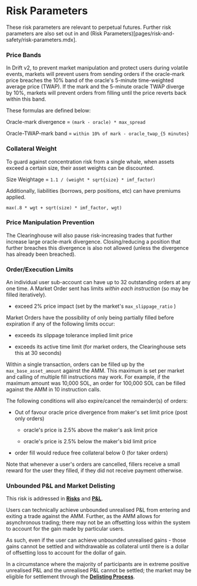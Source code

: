 # Risk Parameters

These risk parameters are relevant to perpetual futures. Further risk parameters are also set out in and (Risk Parameters)[pages/risk-and-safety/risk-parameters.mdx].

### Price Bands

In Drift v2, to prevent market manipulation and protect users during volatile events, markets will prevent users from sending orders if the oracle-mark price breaches the 10% band of the oracle's 5-minute time-weighted average price (TWAP). If the mark and the 5-minute oracle TWAP diverge by 10%, markets will prevent orders from filling until the price reverts back within this band.

These formulas are defined below:

Oracle-mark divergence = `(mark - oracle) * max_spread`

Oracle-TWAP-mark band = `within 10% of mark - oracle_twap_{5 minutes}`

### Collateral Weight

To guard against concentration risk from a single whale, when assets exceed a certain size, their asset weights can be discounted.

Size Weightage = `1.1 / (weight * sqrt{size} * imf_factor)`

Additionally, liabilities (borrows, perp positions, etc) can have premiums applied.

`max(.8 * wgt + sqrt(size) * imf_factor, wgt)`

### Price Manipulation Prevention

The Clearinghouse will also pause risk-increasing trades that further increase large oracle-mark divergence. Closing/reducing a position that further breaches this divergence is also not allowed (unless the divergence has already been breached).

### Order/Execution Limits

An individual user sub-account can have up to 32 outstanding orders at any one time. A Market Order sent has limits _within each instruction_ (so may be filled iteratively).

-   exceed 2% price impact (set by the market's `max_slippage_ratio` )

Market Orders have the possibility of only being partially filled before expiration if any of the following limits occur:

-   exceeds its slippage tolerance implied limit price

-   exceeds its active time limit (for market orders, the Clearinghouse sets this at 30 seconds)

Within a single transaction, orders can be filled up by the `max_base_asset_amount` against the AMM. This maximum is set per market and calling of multiple fill instructions may work. For example, if the maximum amount was 10,000 SOL, an order for 100,000 SOL can be filled against the AMM in 10 instruction calls.

The following conditions will also expire/cancel the remainder(s) of orders:

-   Out of favour oracle price divergence from maker's set limit price (post only orders)

    -   oracle's price is 2.5% above the maker's ask limit price

    -   oracle's price is 2.5% below the maker's bid limit price

-   order fill would reduce free collateral below 0 (for taker orders)

Note that whenever a user's orders are cancelled, fillers receive a small reward for the user they filled, if they did not receive payment otherwise.

### Unbounded P&L and Market Delisting

This risk is addressed in [**Risks**](pages/security/risks.mdx) and [**P&L**](pages/profit-loss/profit-loss-intro.mdx).

Users can technically achieve unbounded unrealised P&L from entering and exiting a trade against the AMM. Further, as the AMM allows for asynchronous trading; there may not be an offsetting loss within the system to account for the gain made by particular users. 

As such, even if the user can achieve unbounded unrealised gains - those gains cannot be settled and withdrawable as collateral until there is a dollar of offsetting loss to account for the dollar of gain.

In a circumstance where the majority of participants are in extreme positive unrealised P&L and the unrealised P&L cannot be settled; the market may be eligible for settlement through the [**Delisting Process**](pages/risk-and-safety/delisting-process.mdx).
